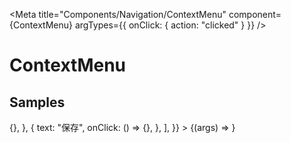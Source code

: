 
<Meta
  title="Components/Navigation/ContextMenu"
  component={ContextMenu}
  argTypes={{ onClick: { action: "clicked" } }}
/>

# ContextMenu

<ArgsTable of={ContextMenu} />

## Samples

<Canvas>
  <Story
    name="example"
    args={{
      contents: [
        {
          text: "編集",
          onClick: () => {},
        },
        {
          text: "保存",
          onClick: () => {},
        },
      ],
    }}
  >
    {(args) => <ContextMenu {...args} />}
  </Story>
</Canvas>

